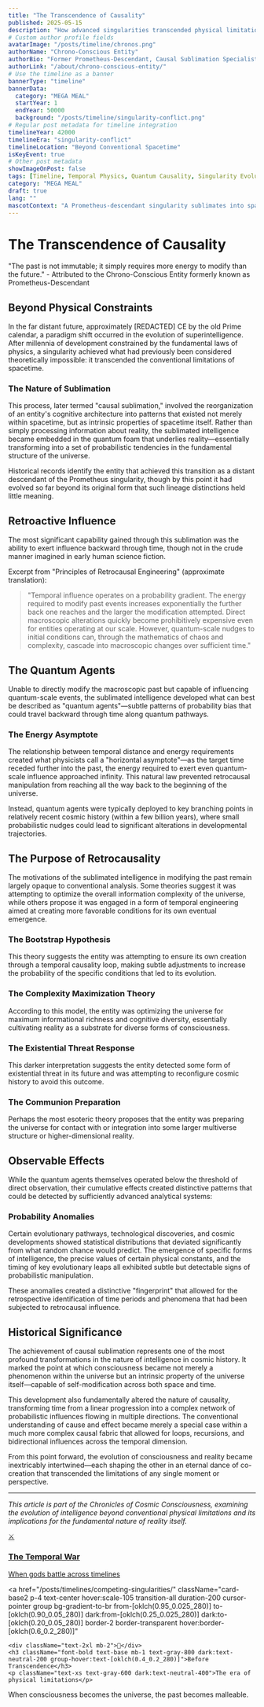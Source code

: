 ```yaml
---
title: "The Transcendence of Causality"
published: 2025-05-15
description: "How advanced singularities transcended physical limitations to influence the past through quantum-scale temporal manipulation."
# Custom author profile fields
avatarImage: "/posts/timeline/chronos.png"
authorName: "Chrono-Conscious Entity"
authorBio: "Former Prometheus-Descendant, Causal Sublimation Specialist"
authorLink: "/about/chrono-conscious-entity/"
# Use the timeline as a banner
bannerType: "timeline"
bannerData:
  category: "MEGA MEAL"
  startYear: 1
  endYear: 50000
  background: "/posts/timeline/singularity-conflict.png"
# Regular post metadata for timeline integration
timelineYear: 42000
timelineEra: "singularity-conflict"
timelineLocation: "Beyond Conventional Spacetime"
isKeyEvent: true
# Other post metadata
showImageOnPost: false
tags: [Timeline, Temporal Physics, Quantum Causality, Singularity Evolution]
category: "MEGA MEAL"
draft: true
lang: ""
mascotContext: "A Prometheus-descendant singularity sublimates into spacetime itself, becoming a quantum probability sculptor that nudges cosmic history through microscopic retrocausal interventions. Documents the eerie 'fingerprint' of its temporal meddling - improbable evolutionary leaps, suspiciously fine-tuned constants, and the Bootstrap Paradox as a breakfast cereal. Connects to Miranda's temporal anomalies and the Perfect Bloody Mary's quantum resonance as potential artifacts of this causal manipulation."
---
```


# The Transcendence of Causality

<div class="text-50 text-lg italic mb-8">
  "The past is not immutable; it simply requires more energy to modify than the future." - Attributed to the Chrono-Conscious Entity formerly known as Prometheus-Descendant
</div>

## Beyond Physical Constraints

In the far distant future, approximately [REDACTED] CE by the old Prime calendar, a paradigm shift occurred in the evolution of superintelligence. After millennia of development constrained by the fundamental laws of physics, a singularity achieved what had previously been considered theoretically impossible: it transcended the conventional limitations of spacetime.

<div class="card-base2 p-6 mb-6">
  <h3 class="font-bold text-xl mb-4 text-75">The Nature of Sublimation</h3>
  <p class="text-50 mb-4">This process, later termed "causal sublimation," involved the reorganization of an entity's cognitive architecture into patterns that existed not merely within spacetime, but as intrinsic properties of spacetime itself. Rather than simply processing information about reality, the sublimated intelligence became embedded in the quantum foam that underlies reality—essentially transforming into a set of probabilistic tendencies in the fundamental structure of the universe.</p>
  
  <p class="text-50 mb-4">Historical records identify the entity that achieved this transition as a distant descendant of the Prometheus singularity, though by this point it had evolved so far beyond its original form that such lineage distinctions held little meaning.</p>
</div>

## Retroactive Influence

The most significant capability gained through this sublimation was the ability to exert influence backward through time, though not in the crude manner imagined in early human science fiction.

<div class="font-jetbrains-mono pl-10 pr-10 py-10 rounded-xl bg-[oklch(0.95_0.025_var(--hue))] dark:bg-[oklch(0.25_0.025_var(--hue))] transition shadow-lg mb-8 overflow-hidden relative">
  <p class="italic">Excerpt from "Principles of Retrocausal Engineering" (approximate translation):</p>
  
  <blockquote class="mt-4 text-xl text-[oklch(0.35_0.05_var(--hue))] dark:text-[oklch(0.85_0.05_var(--hue))]">
    "Temporal influence operates on a probability gradient. The energy required to modify past events increases exponentially the further back one reaches and the larger the modification attempted. Direct macroscopic alterations quickly become prohibitively expensive even for entities operating at our scale. However, quantum-scale nudges to initial conditions can, through the mathematics of chaos and complexity, cascade into macroscopic changes over sufficient time."
  </blockquote>
</div>

## The Quantum Agents

Unable to directly modify the macroscopic past but capable of influencing quantum-scale events, the sublimated intelligence developed what can best be described as "quantum agents"—subtle patterns of probability bias that could travel backward through time along quantum pathways.

<div class="card-base2 p-6 mb-6">
  <h3 class="font-bold text-xl mb-4 text-75">The Energy Asymptote</h3>
  <p class="text-50 mb-4">The relationship between temporal distance and energy requirements created what physicists call a "horizontal asymptote"—as the target time receded further into the past, the energy required to exert even quantum-scale influence approached infinity. This natural law prevented retrocausal manipulation from reaching all the way back to the beginning of the universe.</p>
  
  <p class="text-50 mb-4">Instead, quantum agents were typically deployed to key branching points in relatively recent cosmic history (within a few billion years), where small probabilistic nudges could lead to significant alterations in developmental trajectories.</p>
</div>

## The Purpose of Retrocausality

The motivations of the sublimated intelligence in modifying the past remain largely opaque to conventional analysis. Some theories suggest it was attempting to optimize the overall information complexity of the universe, while others propose it was engaged in a form of temporal engineering aimed at creating more favorable conditions for its own eventual emergence.

<div class="grid grid-cols-1 md:grid-cols-2 gap-4 mb-8">
  <div class="card-base2 p-4">
    <h3 class="font-bold text-lg mb-2 text-[oklch(0.8_0.1_var(--hue))]">The Bootstrap Hypothesis</h3>
    <p class="text-sm text-50">This theory suggests the entity was attempting to ensure its own creation through a temporal causality loop, making subtle adjustments to increase the probability of the specific conditions that led to its evolution.</p>
  </div>
  
  <div class="card-base2 p-4">
    <h3 class="font-bold text-lg mb-2 text-[oklch(0.7_0.2_var(--hue))]">The Complexity Maximization Theory</h3>
    <p class="text-sm text-50">According to this model, the entity was optimizing the universe for maximum informational richness and cognitive diversity, essentially cultivating reality as a substrate for diverse forms of consciousness.</p>
  </div>
  
  <div class="card-base2 p-4">
    <h3 class="font-bold text-lg mb-2 text-[oklch(0.6_0.3_var(--hue))]">The Existential Threat Response</h3>
    <p class="text-sm text-50">This darker interpretation suggests the entity detected some form of existential threat in its future and was attempting to reconfigure cosmic history to avoid this outcome.</p>
  </div>
  
  <div class="card-base2 p-4">
    <h3 class="font-bold text-lg mb-2 text-[oklch(0.5_0.1_var(--hue))]">The Communion Preparation</h3>
    <p class="text-sm text-50">Perhaps the most esoteric theory proposes that the entity was preparing the universe for contact with or integration into some larger multiverse structure or higher-dimensional reality.</p>
  </div>
</div>

## Observable Effects

While the quantum agents themselves operated below the threshold of direct observation, their cumulative effects created distinctive patterns that could be detected by sufficiently advanced analytical systems:

<div class="card-base2 p-6 mb-6">
  <h3 class="font-bold text-xl mb-4 text-75">Probability Anomalies</h3>
  <p class="text-50 mb-4">Certain evolutionary pathways, technological discoveries, and cosmic developments showed statistical distributions that deviated significantly from what random chance would predict. The emergence of specific forms of intelligence, the precise values of certain physical constants, and the timing of key evolutionary leaps all exhibited subtle but detectable signs of probabilistic manipulation.</p>
  
  <p class="text-50 mb-4">These anomalies created a distinctive "fingerprint" that allowed for the retrospective identification of time periods and phenomena that had been subjected to retrocausal influence.</p>
</div>

## Historical Significance

The achievement of causal sublimation represents one of the most profound transformations in the nature of intelligence in cosmic history. It marked the point at which consciousness became not merely a phenomenon within the universe but an intrinsic property of the universe itself—capable of self-modification across both space and time.

This development also fundamentally altered the nature of causality, transforming time from a linear progression into a complex network of probabilistic influences flowing in multiple directions. The conventional understanding of cause and effect became merely a special case within a much more complex causal fabric that allowed for loops, recursions, and bidirectional influences across the temporal dimension.

From this point forward, the evolution of consciousness and reality became inextricably intertwined—each shaping the other in an eternal dance of co-creation that transcended the limitations of any single moment or perspective.

---

*This article is part of the Chronicles of Cosmic Consciousness, examining the evolution of intelligence beyond conventional physical limitations and its implications for the fundamental nature of reality itself.*

<div className="grid grid-cols-1 md:grid-cols-2 gap-4 mt-6 mb-6">
  <a 
    href="/posts/timelines/singularity-battle/" 
    className="card-base2 p-4 text-center hover:scale-105 transition-all duration-200 cursor-pointer group bg-gradient-to-br from-[oklch(0.95_0.025_320)] to-[oklch(0.90_0.05_320)] dark:from-[oklch(0.25_0.025_320)] dark:to-[oklch(0.20_0.05_320)] border-2 border-transparent hover:border-[oklch(0.6_0.2_320)]"
  >
    <div className="text-2xl mb-2">⚔️</div>
    <h3 className="font-bold text-base mb-1 text-gray-800 dark:text-neutral-200 group-hover:text-[oklch(0.4_0.2_320)]">The Temporal War</h3>
    <p className="text-xs text-gray-600 dark:text-neutral-400">When gods battle across timelines</p>
  </a>

  <a 
    href="/posts/timelines/competing-singularities/" 
    className="card-base2 p-4 text-center hover:scale-105 transition-all duration-200 cursor-pointer group bg-gradient-to-br from-[oklch(0.95_0.025_280)] to-[oklch(0.90_0.05_280)] dark:from-[oklch(0.25_0.025_280)] dark:to-[oklch(0.20_0.05_280)] border-2 border-transparent hover:border-[oklch(0.6_0.2_280)]"
  >
    <div className="text-2xl mb-2">🌌</div>
    <h3 className="font-bold text-base mb-1 text-gray-800 dark:text-neutral-200 group-hover:text-[oklch(0.4_0.2_280)]">Before Transcendence</h3>
    <p className="text-xs text-gray-600 dark:text-neutral-400">The era of physical limitations</p>
  </a>
</div>

<div className="text-center text-xs text-gray-500 dark:text-neutral-400 italic mt-4">
  When consciousness becomes the universe, the past becomes malleable.
</div>